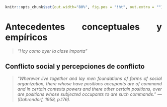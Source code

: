 
```r
knitr::opts_chunk$set(out.width="80%", fig.pos = "!ht", out.extra = "")
```
<div style="text-align: justify">
# Antecedentes conceptuales y empíricos {#literature}

> *“Hoy como ayer la clase importa"*


## Conflicto social y percepciones de conflicto 
<div style="text-align: justify">
> *"Wherever live together and lay men foundations of forms of social organization, there whose have positions occupants are of command and in certain contexts powers and there other certain positions, over are positions whose subjected occupants to are such commands." ---(Dahrendorf, 1958, p.176).*

